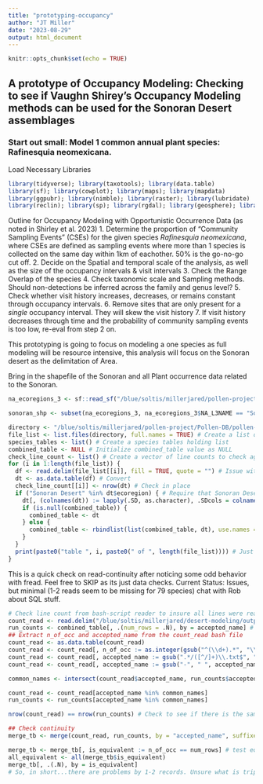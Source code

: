 ```yaml
---
title: "prototyping-occupancy"
author: "JT Miller"
date: "2023-08-29"
output: html_document
---
```


```r
knitr::opts_chunk$set(echo = TRUE)
```

## A prototype of Occupancy Modeling: Checking to see if Vaughn Shirey's Occupancy Modeling methods can be used for the Sonoran Desert assemblages

### Start out small: Model 1 common annual plant species: Rafinesquia neomexicana. 

Load Necessary Libraries 
```r
library(tidyverse); library(taxotools); library(data.table)
library(sf); library(cowplot); library(maps); library(mapdata)
library(ggpubr); library(nimble); library(raster); library(lubridate)
library(reclin); library(sp); library(rgdal); library(geosphere); library(plotKML)
```

Outline for Occupancy Modeling with Opportunistic Occurrence Data (as noted in Shirley et al. 2023)
      1. Determine the proportion of "Community Sampling Events" (CSEs) for the given species *Rafinesquia neomexicana*, where CSEs are defined as sampling events where more than 1 species is collected on the same day within 1km of eachother. 50% is the go-no-go cut off. 
      2. Decide on the Spatial and temporal scale of the analysis, as well as the size of the occupancy intervals & visit intervals
      3. Check the Range Overlap of the species
      4. Check taxonomic scale and Sampling methods. Should non-detections be inferred across the family and genus level? 
      5. Check whether visit history increases, decreases, or remains constant through occupancy intervals. 
      6. Remove sites that are only present for a _single_ occupancy interval. They will skew the visit history
      7. If visit history decreases through time and the probability of community sampling events is too low, re-eval from step 2 on. 
      

This prototyping is going to focus on modeling a one species as full modeling will be resource intensive, this analysis will focus on the Sonoran desert as the delimitation of Area. 

Bring in the shapefile of the Sonoran and all Plant occurrence data related to the Sonoran. 
```r
na_ecoregions_3 <- sf::read_sf("/blue/soltis/millerjared/pollen-project/Pollen-DB/raw-data/Ecoregions/na-level3-ecoregions/NA_CEC_Eco_Level3.shp") # EPA North American Ecoregion shapefiles

sonoran_shp <- subset(na_ecoregions_3, na_ecoregions_3$NA_L3NAME == "Sonoran Desert") # Subset for the shapefiles that include the Sonoran Desert

directory <- "/blue/soltis/millerjared/pollen-project/Pollen-DB/pollen-project-cluster/plant-gator-pulls-v0.4/specimen-info-datasets/" # Create a variable with the path of the dir
file_list <- list.files(directory, full.names = TRUE) # Create a list of all the file-names (which are the accepted species names in the dir)
species_tables <- list() # Create a species tables holding list
combined_table <- NULL # Initialize combined_table value as NULL 
check_line_count <- list() # Create a vector of line counts to check against parent data. 
for (i in 1:length(file_list)) { 
  df <- read.delim(file_list[[i]], fill = TRUE, quote = "") # Issue with fread dropping data, conversion necessary
  dt <- as.data.table(df) # Convert
  check_line_count[[i]] <- nrow(dt) # Check in place
  if ("Sonoran Desert" %in% dt$ecoregion) { # Require that Sonoran Desert be present for at least one of the species in the region. 
    dt[, (colnames(dt)) := lapply(.SD, as.character), .SDcols = colnames(dt)] 
    if (is.null(combined_table)) {
      combined_table <- dt
    } else {
      combined_table <- rbindlist(list(combined_table, dt), use.names = TRUE, fill = TRUE)
    }
  }
  print(paste0("table ", i, paste0(" of ", length(file_list)))) # Just a check so I can keep track of where in the loop we are
}

```
This is a quick check on read-continuity after noticing some odd behavior with fread. Feel free to SKIP as its just data checks. Current Status: Issues, but minimal (1-2 reads seem to be missing for 79 species) chat with Rob about SQL stuff. 
```r
# Check line count from bash-script reader to insure all lines were read 
count_read <- read.delim("/blue/soltis/millerjared/desert-modeling/outputs/line_counts.txt", header = FALSE) # see bash script for details.
run_counts <- combined_table[, .(num_rows = .N), by = accepted_name] # 
## Extract n_of_occ and accepted_name from the count_read bash file
count_read <- as.data.table(count_read)
count_read <- count_read[, n_of_occ := as.integer(gsub("^(\\d+).*", "\\1", V1)) - 1] # Also...headers count as a line so n_of_occ - 1
count_read <- count_read[, accepted_name := gsub(".*/([^/]+)\\.txt$", "\\1", V1)]
count_read <- count_read[, accepted_name := gsub("-", " ", accepted_name)]

common_names <- intersect(count_read$accepted_name, run_counts$accepted_name)

count_read <- count_read[accepted_name %in% common_names]
run_counts <- run_counts[accepted_name %in% common_names]

nrow(count_read) == nrow(run_counts) # Check to see if there is the same number of rows in each comparison table

## Check continuity 
merge_tb <- merge(count_read, run_counts, by = "accepted_name", suffixes = c("_1", "_2")) # Merge, add suffixes to avoid dup error

merge_tb <- merge_tb[, is_equivalent := n_of_occ == num_rows] # test equivalency
all_equivalent <- all(merge_tb$is_equivalent)
merge_tb[, .(.N), by = is_equivalent]
# So, in short...there are problems by 1-2 records. Unsure what is tripping this atm, this is prob a chat with Rob. For now im going with 'good enough' but will change things when we set up the SQL server. 
```


      